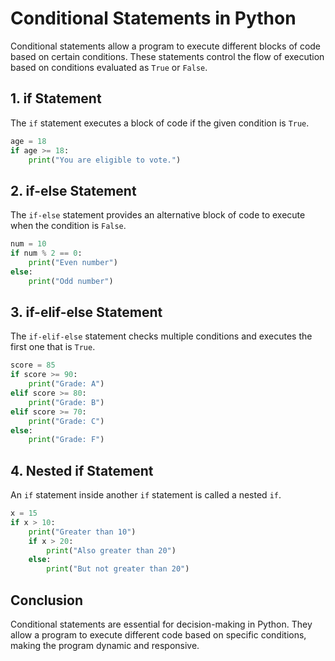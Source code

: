 # Conditional Statements in Python

Conditional statements allow a program to execute different blocks of code based on certain conditions. These statements control the flow of execution based on conditions evaluated as `True` or `False`.

## 1. if Statement
The `if` statement executes a block of code if the given condition is `True`.

```python filename="main.py" {3} copy
age = 18
if age >= 18:
    print("You are eligible to vote.")
```

## 2. if-else Statement
The `if-else` statement provides an alternative block of code to execute when the condition is `False`.

```python filename="main.py" {3} copy
num = 10
if num % 2 == 0:
    print("Even number")
else:
    print("Odd number")
```

## 3. if-elif-else Statement
The `if-elif-else` statement checks multiple conditions and executes the first one that is `True`.

```python filename="main.py" {3} copy
score = 85
if score >= 90:
    print("Grade: A")
elif score >= 80:
    print("Grade: B")
elif score >= 70:
    print("Grade: C")
else:
    print("Grade: F")
```

## 4. Nested if Statement
An `if` statement inside another `if` statement is called a nested `if`.

```python filename="main.py" {3} copy
x = 15
if x > 10:
    print("Greater than 10")
    if x > 20:
        print("Also greater than 20")
    else:
        print("But not greater than 20")
```

## Conclusion
Conditional statements are essential for decision-making in Python. They allow a program to execute different code based on specific conditions, making the program dynamic and responsive.
